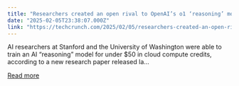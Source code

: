 ```yaml
---
title: "Researchers created an open rival to OpenAI’s o1 ‘reasoning’ model for under $50"
date: "2025-02-05T23:38:07.000Z"
link: "https://techcrunch.com/2025/02/05/researchers-created-an-open-rival-to-openais-o1-reasoning-model-for-under-50/"
---
```


AI researchers at Stanford and the University of Washington were able to train an AI &#8220;reasoning&#8221; model for under $50 in cloud compute credits, according to a new research paper released la...

[Read more](https://techcrunch.com/2025/02/05/researchers-created-an-open-rival-to-openais-o1-reasoning-model-for-under-50/)
